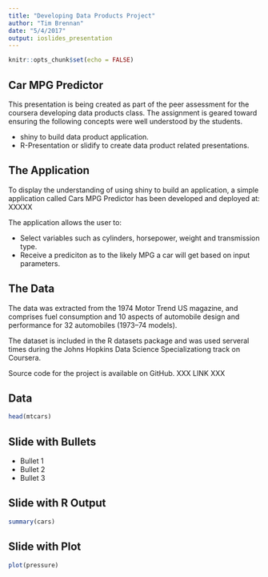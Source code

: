 ```yaml
---
title: "Developing Data Products Project"
author: "Tim Brennan"
date: "5/4/2017"
output: ioslides_presentation
---
```


```r
knitr::opts_chunk$set(echo = FALSE)
```

## Car MPG Predictor

This presentation is being created as part of the peer assessment for the coursera developing data products class. The assignment is geared toward ensuring the following concepts were well understood by the students.

- shiny to build data product application.
- R-Presentation or slidify to create data product related presentations.

## The Application

To display the understanding of using shiny to build an application, a simple application called Cars MPG Predictor has been developed and deployed at: XXXXX

The application allows the user to:

- Select variables such as cylinders, horsepower, weight and transmission type.
- Receive a prediciton as to the likely MPG a car will get based on input parameters.

## The Data

The data was extracted from the 1974 Motor Trend US magazine, and comprises fuel consumption and 10 aspects of automobile design and performance for 32 automobiles (1973–74 models).

The dataset is included in the R datasets package and was used serveral times during the Johns Hopkins Data Science Specializationg track on Coursera.

Source code for the project is available on GitHub. XXX LINK XXX

##  Data

```r
head(mtcars)
```

## Slide with Bullets

- Bullet 1
- Bullet 2
- Bullet 3

## Slide with R Output

```r
summary(cars)
```

## Slide with Plot

```r
plot(pressure)
```

